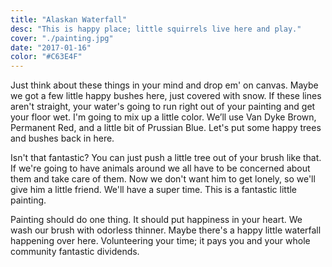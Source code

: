 ```yaml
---
title: "Alaskan Waterfall"
desc: "This is happy place; little squirrels live here and play."
cover: "./painting.jpg"
date: "2017-01-16"
color: "#C63E4F"
---
```


Just think about these things in your mind and drop em' on canvas. Maybe we got a few little happy bushes here, just covered with snow. If these lines aren't straight, your water's going to run right out of your painting and get your floor wet. I'm going to mix up a little color. We’ll use Van Dyke Brown, Permanent Red, and a little bit of Prussian Blue. Let's put some happy trees and bushes back in here.  

Isn't that fantastic? You can just push a little tree out of your brush like that. If we're going to have animals around we all have to be concerned about them and take care of them. Now we don't want him to get lonely, so we'll give him a little friend. We'll have a super time. This is a fantastic little painting.  

Painting should do one thing. It should put happiness in your heart. We wash our brush with odorless thinner. Maybe there's a happy little waterfall happening over here. Volunteering your time; it pays you and your whole community fantastic dividends.  
